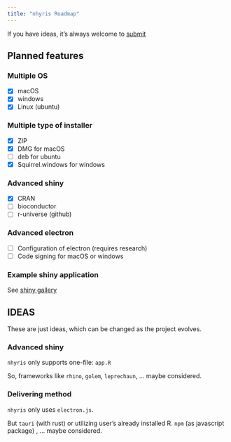 ```yaml
---
title: "nhyris Roadmap"
---
```


::: {.callout-note}
If you have ideas, it's always welcome to [submit](https://github.com/jahnen/nhyris/issues/new)
:::

## Planned features

### Multiple OS

- [x] macOS
- [x] windows
- [x] Linux (ubuntu)

### Multiple type of installer

- [x] ZIP 
- [x] DMG for macOS
- [ ] deb for ubuntu
- [x] Squirrel.windows for windows
 
### Advanced shiny

- [x] CRAN
- [ ] bioconductor
- [ ] r-universe (github)
 
### Advanced electron

- [ ] Configuration of electron (requires research)
- [ ] Code signing for macOS or windows

### Example shiny application

See [shiny gallery](https://shiny.posit.co/r/gallery/)


## IDEAS

::: {.callout-note}
These are just ideas, which can be changed as the project evolves.
:::

### Advanced shiny

`nhyris` only supports one-file: `app.R`

So, frameworks like `rhino`, `golem`, `leprechaun`, ... maybe considered.

### Delivering method

`nhyris` only uses `electron.js`.

But `tauri` (with rust) or utilizing user's already installed R. `npm` (as javascript package) , ... maybe considered.

